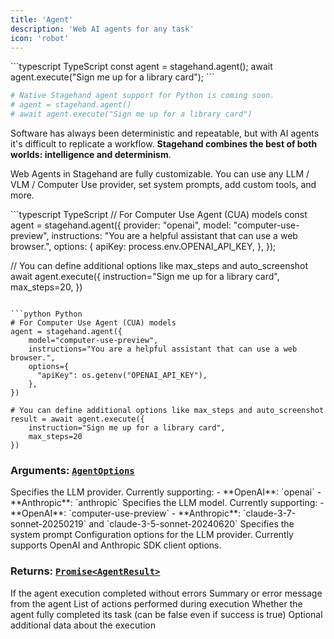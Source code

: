 ```yaml
---
title: 'Agent'
description: 'Web AI agents for any task'
icon: 'robot'
---
```


<CodeGroup>
```typescript TypeScript
const agent = stagehand.agent();
await agent.execute("Sign me up for a library card");
```

```python Python
# Native Stagehand agent support for Python is coming soon.
# agent = stagehand.agent()
# await agent.execute("Sign me up for a library card")
```
</CodeGroup>

Software has always been deterministic and repeatable, but with AI agents it's difficult to replicate a workflow. **Stagehand combines the best of both worlds: intelligence and determinism**.

Web Agents in Stagehand are fully customizable. You can use any LLM / VLM / Computer Use provider, set system prompts, add custom tools, and more.

<CodeGroup>
```typescript TypeScript
// For Computer Use Agent (CUA) models
const agent = stagehand.agent({
  provider: "openai",
  model: "computer-use-preview",
  instructions: "You are a helpful assistant that can use a web browser.",
  options: {
    apiKey: process.env.OPENAI_API_KEY,
  },
});

// You can define additional options like max_steps and auto_screenshot
await agent.execute({
  instruction="Sign me up for a library card",
  max_steps=20,
})
```

```python Python
# For Computer Use Agent (CUA) models
agent = stagehand.agent({
    model="computer-use-preview",
    instructions="You are a helpful assistant that can use a web browser.",
    options={
      "apiKey": os.getenv("OPENAI_API_KEY"),
    },
})

# You can define additional options like max_steps and auto_screenshot
result = await agent.execute({
    instruction="Sign me up for a library card",
    max_steps=20
})

```
</CodeGroup>

### **Arguments:** [`AgentOptions`](https://github.com/browserbase/stagehand/blob/main/types/agent.ts)

<ParamField path="provider" type="string" required>
  Specifies the LLM provider.
  Currently supporting:
  - **OpenAI**:  `openai`
  - **Anthropic**:  `anthropic`
</ParamField>

<ParamField path="model" type="string" required>
  Specifies the LLM model.
  Currently supporting:
  - **OpenAI**:  `computer-use-preview`
  - **Anthropic**:  `claude-3-7-sonnet-20250219` and `claude-3-5-sonnet-20240620`
</ParamField>

<ParamField path="instructions" type="string">
  Specifies the system prompt
</ParamField>

<ParamField path="options" type="object">
  Configuration options for the LLM provider. Currently supports OpenAI and Anthropic SDK client options. 
</ParamField>

### **Returns:** [`Promise<AgentResult>`](https://github.com/browserbase/stagehand/blob/main/types/agent.ts)

  <ParamField path="success" type="boolean">
    If the agent execution completed without errors
  </ParamField>

  <ParamField path="message" type="string">
    Summary or error message from the agent
  </ParamField>

  <ParamField path="actions" type="AgentAction[]">
    List of actions performed during execution
  </ParamField>

  <ParamField path="completed" type="boolean">
    Whether the agent fully completed its task (can be false even if success is true)
  </ParamField>

  <ParamField path="metadata" type="Record<string, unknown>">
    Optional additional data about the execution
  </ParamField>





